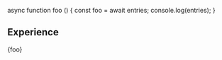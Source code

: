 ---
---
async function foo () {
  const foo = await entries;
  console.log(entries);
}


## Experience

{foo}
